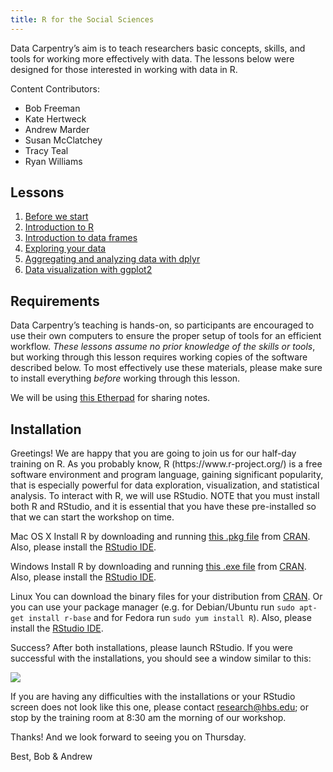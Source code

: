 ```yaml
---
title: R for the Social Sciences
---
```


Data Carpentry's aim is to teach researchers basic concepts, skills,
and tools for working more effectively with data. The lessons below
were designed for those interested in working with data in R.

Content Contributors: 

*   Bob Freeman
*   Kate Hertweck
*   Andrew Marder
*   Susan McClatchey
*   Tracy Teal
*   Ryan Williams

## Lessons

1. [Before we start](01-before-we-start.html)
2. [Introduction to R](02-intro-to-R.html)
3. [Introduction to data frames](03-data-frames.html)
4. [Exploring your data](04-exploring-your-data.html)
5. [Aggregating and analyzing data with dplyr](05-dplyr.html)
6. [Data visualization with ggplot2](06-data-visualization.html)

## Requirements

Data Carpentry's teaching is hands-on, so participants are encouraged
to use their own computers to ensure the proper setup of tools for an
efficient workflow.  *These lessons assume no prior knowledge of the
skills or tools*, but working through this lesson requires working
copies of the software described below.  To most effectively use these
materials, please make sure to install everything *before* working
through this lesson.

We will be using [this Etherpad](https://etherpad.wikimedia.org/p/hbs_doctoral_2016) for sharing notes.

## Installation

Greetings! We are happy that you are going to join us for our half-day training on R. As you probably know, R (https://www.r-project.org/) is a free software environment and program language, gaining significant popularity, that is especially powerful for data exploration, visualization, and statistical analysis. To interact with R, we will use RStudio. NOTE that you must install both R and RStudio, and it is essential that you have these pre-installed so that we can start the workshop on time.
 
Mac OS X
Install R by downloading and running [this .pkg file](http://cran.r-project.org/bin/macosx/R-latest.pkg) from [CRAN](http://cran.r-project.org/index.html). Also, please install the [RStudio IDE](http://www.rstudio.com/ide/download/desktop).
 
Windows
Install R by downloading and running [this .exe file](https://cran.r-project.org/bin/windows/base/release.htm) from [CRAN](http://cran.r-project.org/index.html). Also, please install the [RStudio IDE](http://www.rstudio.com/ide/download/desktop).
 
Linux
You can download the binary files for your distribution from [CRAN](http://cran.r-project.org/index.html). Or you can use your package manager (e.g. for Debian/Ubuntu run `sudo apt-get install r-base` and for Fedora run `sudo yum install R`). Also, please install the [RStudio IDE](http://www.rstudio.com/ide/download/desktop).
 
Success?
After both installations, please launch RStudio. If you were successful with the installations, you should see a window similar to this:

![](fig/rstudio_successful_install.png)

If you are having any difficulties with the installations or your RStudio screen does not look like this one, please contact [research@hbs.edu](mailto:research@hbs.edu); or stop by the training room at 8:30 am the morning of our workshop.
 
Thanks! And we look forward to seeing you on Thursday.
 
Best,
Bob & Andrew